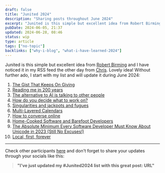 ```yaml
---
draft: false
title: "Junited 2024"
description: "Sharing posts throughout June 2024"
excerpt: "Junited is this simple but excellent idea from Robert Birming and I have noticed it in my RSS feed the other day from Chris. Lovely idea! Without further ado, I start with my list and will update it during June 2024"
pubDate: 2024-06-05, 21:37
updated: 2024-06-28, 08:46
status: wip
type: article
tags: ["no-topic"]
backlinks: ["why-i-blog", "what-i-have-learned-2024"]
---
```


Junited is this simple but excellent idea from [Robert Birming](https://birming.com/junited-blog-love/) and I have noticed it in my RSS feed the other day from [Chris](https://thoughts.uncountable.uk/junited-2024/). Lovely idea! Without further ado, I start with my list and will update it during June 2024:

1. [The Gist That Keeps On Giving](https://blog.jim-nielsen.com/2024/gist-that-keeps-giving/)
2. [Reading me in 200 years](https://thoughts.uncountable.uk/reading-me-in-200-years/)
3. [The alternative to AI is talking to other people](https://librarian.aedileworks.com/2023/09/19/the-alternative-to-ai-is-talking-to-other-people/)
4. [How do you decide what to work on?](https://jvns.ca/blog/2016/08/16/how-do-you-work-on-something-important/)
5. [Singularities and jackpots and fugues](https://interconnected.org/home/2022/02/09/apocalypsi)
6. [Multi-Layered Calendars](https://julian.digital/2023/07/06/multi-layered-calendars/)
7. [How to converse online](https://manuelmoreale.com/how-to-converse-online)
8. [Home-Cooked Software and Barefoot Developers](https://maggieappleton.com/home-cooked-software)
9. [The Absolute Minimum Every Software Developer Must Know About Unicode in 2023 (Still No Excuses!)](https://tonsky.me/blog/unicode/)
10. [Local, first, forever](https://tonsky.me/blog/crdt-filesync/)

<hr />

Check other participants [here](https://birming.com/junited-how-who/) and don't forget to share your updates through your socials like this:

> **"I’ve just updated my #Junited2024 list with this great post: URL"**

<p></p>
